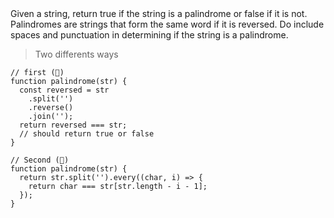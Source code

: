 <span className="instructions">
  Given a string, return true if the string is a palindrome or false if it is
  not. Palindromes are strings that form the same word if it is reversed. Do
  include spaces and punctuation in determining if the string is a palindrome.
</span>

> <span className="ways">Two differents ways</span>

```
// first (🍒)
function palindrome(str) {
  const reversed = str
    .split('')
    .reverse()
    .join('');
  return reversed === str;
  // should return true or false
}

// Second (🍑)
function palindrome(str) {
  return str.split('').every((char, i) => {
    return char === str[str.length - i - 1];
  });
}
```
